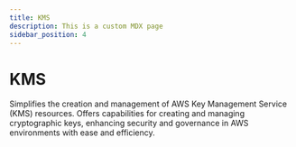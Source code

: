```yaml
---
title: KMS
description: This is a custom MDX page
sidebar_position: 4
---
```



# KMS

Simplifies the creation and management of AWS Key Management Service (KMS) resources. Offers capabilities for creating and managing cryptographic keys, enhancing security and governance in AWS environments with ease and efficiency.

<App crdData={data} />
